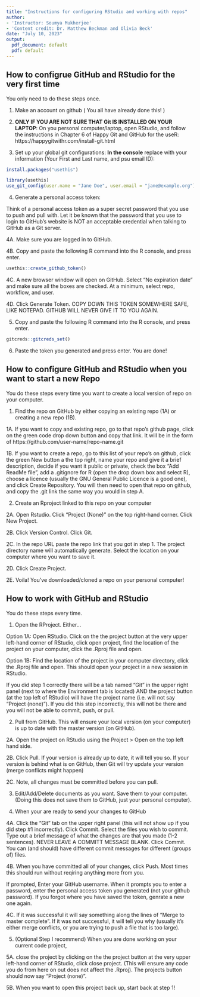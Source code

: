 ```yaml
---
title: "Instructions for configuring RStudio and working with repos"
author:
- 'Instructor: Soumya Mukherjee'
- 'Content credit: Dr. Matthew Beckman and Olivia Beck'
date: "July 10, 2023"
output:
  pdf_document: default
  pdf: default
---
```


## How to configrue GitHub and RStudio for the very first time 

You only need to do these steps once. 

1. Make an account on github ( You all have already done this! )

2. **ONLY IF YOU ARE NOT SURE THAT Git IS INSTALLED ON YOUR LAPTOP**: On you personal computer/laptop, open RStudio, and follow the instructions in Chapter 6 of Happy Git and GitHub for the useR: https://happygitwithr.com/install-git.html 

3. Set up your global git configurations: **In the console** replace with your information (Your First and Last name, and psu email ID):

```r
install.packages("usethis")

library(usethis)
use_git_config(user.name = "Jane Doe", user.email = "jane@example.org")
```
  
4. Generate a personal access token: 

Think of a personal access token as a super secret password that you use to push and pull with. Let it be known that the password that you use to login to GitHub’s website is NOT an acceptable credential when talking to GitHub as a Git server. 

  4A. Make sure you are logged in to GitHub.
  
  4B. Copy and paste the following R command into the R console, and press enter.
  
```r
usethis::create_github_token()
```

  4C. A new browser window will open on GitHub. Select "No expiration date" and make sure all the boxes are checked. At a minimum, select repo, workflow, and user. 
  
  4D. Click Generate Token. COPY DOWN THIS TOKEN SOMEWHERE SAFE, LIKE NOTEPAD. GITHUB WILL NEVER GIVE IT TO YOU AGAIN. 
  
5. Copy and paste the following R command into the R console, and press enter.
```r
gitcreds::gitcreds_set()
```

6. Paste the token you generated and press enter. You are done!

## How to configure GitHub and RStudio when you want to start a new Repo

You do these steps every time you want to create a local version of repo on your computer.

1. Find the repo on GitHub by either copying an existing repo (1A) or creating a new repo (1B). 

  1A. If you want to copy and existing repo, go to that repo's github page, click on the green code drop down button and copy that link. It will be in the form of https://github.com/user-name/repo-name.git
  
  1B. If you want to create a repo, go to this list of your repo's on github, click the green New button a the top right, name your repo and give it a brief description, decide if you want it public or private, check the box "Add ReadMe file", add a .gitignore for R (open the drop down box and select R), choose a licence (usually the GNU General Public Licence is a good one), and click Create Repository. You will then need to open that repo on github, and copy the .git link the same way you would in step A.   
  
2. Create an Rproject linked to this repo on your computer

  2A. Open Rstudio. Click "Project (None)" on the top right-hand corner. Click New Project. 
  
  2B. Click Version Control. Click Git. 
  
  2C. In the repo URL paste the repo link that you got in step 1. The project directory name will automatically generate. Select the location on your computer where you want to save it. 
  
  2D. Click Create Project. 
  
  2E. Voila! You've downloaded/cloned a repo on your personal computer! 
  
  
## How to work with GitHub and RStudio

You do these steps every time. 
  
1. Open the RProject. Either... 

  Option 1A: Open RStudio. Click on the the project button at the very upper left-hand corner of RStudio, click open project, find the location of the project on your computer, click the .Rproj file and open. 
  
  Option 1B: Find the location of the project in your computer directory, click the .Rproj file and open. This should open your project in a new session in RStudio.
  
  If you did step 1 correctly there will be a tab named "Git" in the upper right panel (next to where the Environment tab is located) AND the project button (at the top left of RStudio) will have the project name (i.e. will not say "Project (none)"). If you did this step incorrectly, this will not be there and you will not be able to commit, push, or pull. 

2. Pull from GitHub. This will ensure your local version (on your computer) is up to date with the master version (on GitHub). 

  2A. Open the project on RStudio using the Project > Open on the top left hand side. 
  
  2B. Click Pull. If your version is already up to date, it will tell you so. If your version is behind what is on GitHub, then Git will try update your version (merge conflicts might happen)
  
  2C. Note, all changes must be committed before you can pull. 
  


3. Edit/Add/Delete documents as you want. Save them to your computer. (Doing this does not save them to GitHub, just your personal computer). 


4. When your are ready to send your changes to GitHub 

  4A. Click the "Git" tab on the upper right panel (this will not show up if you did step #1 incorrectly). Click Commit. Select the files you wish to commit. Type out a brief message of what the changes are that you made (1-2 sentences). NEVER LEAVE A COMMITT MESSAGE BLANK. Click Commit. You can (and should) have different commit messages for different (groups of) files.
  
  4B. When you have committed all of your changes, click Push. Most times this should run without reqiring anything more from you. 
  
  If prompted, Enter your GitHub username. When it prompts you to enter a password, enter the personal access token you generated (not your github password). If you forgot where you have saved the token, genrate a new one again.
  
  4C. If it was successful it will say something along the lines of "Merge to master complete". If it was not successful, it will tell you why (usually it's either merge conflicts, or you are trying to push a file that is too large).
  

5. (Optional Step I recommend) When you are done working on your current code project, 

  5A. close the project by clicking on the the project button at the very upper left-hand corner of RStudio, click close project. (This will ensure any code you do from here on out does not affect the .Rproj). The projects button should now say "Project (none)". 
  
  
  5B. When you want to open this project back up, start back at step 1! 